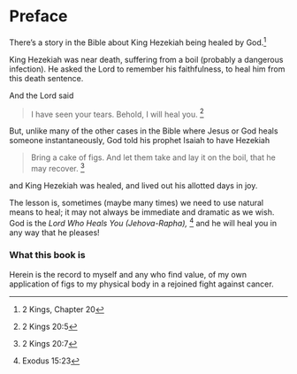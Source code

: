 # Preface

There's a story in the Bible about King Hezekiah being healed by God.[^index-1]

[^index-1]: 2 Kings, Chapter 20

King Hezekiah was near death, suffering from a boil (probably a dangerous infection). He asked the Lord to remember his faithfulness, to heal him from this death sentence.

And the Lord said

> I have seen your tears. Behold, I will heal you. [^index-2]

[^index-2]: 2 Kings 20:5

But, unlike many of the other cases in the Bible where Jesus or God heals someone instantaneously, God told his prophet Isaiah to have Hezekiah

> Bring a cake of figs. And let them take and lay it on the boil, that he may recover. [^index-3]

[^index-3]: 2 Kings 20:7

and King Hezekiah was healed, and lived out his allotted days in joy.

The lesson is, sometimes (maybe many times) we need to use natural means to heal; it may not always be immediate and dramatic as we wish. God is the *Lord Who Heals You (Jehova-Rapha),* [^index-4] and he will heal you in any way that he pleases!

[^index-4]: Exodus 15:23

### What this book is

Herein is the record to myself and any who find value, of my own application of figs to my physical body in a rejoined fight against cancer.
